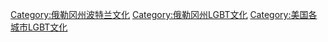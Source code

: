 [[Category:俄勒冈州波特兰文化|Category:俄勒冈州波特兰文化]]
[[Category:俄勒冈州LGBT文化|Category:俄勒冈州LGBT文化]]
[[Category:美国各城市LGBT文化|Category:美国各城市LGBT文化]]